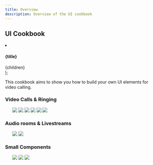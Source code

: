 ```yaml
---
title: Overview
description: Overview of the UI cookbook
---
```


## UI Cookbook

  <li
    style={{
      backgroundColor: '#d3d3d3',
      borderRadius: '2px',
      color: '#d3d3d3',
      width: '250px',
      height: '200px',
      float: 'left',
      padding: '0.5rem',
      'list-style-type': 'none',
    }}>
    <h4>{title}</h4>
    {children}
  </li>
);


This cookbook aims to show you how to build your own UI elements for video calling.

### Video Calls & Ringing

<div>
    <ol style={{display: 'inline-block'}}>
        <CookbookCard title="Replacing Call Controls">
            <img src={require('../assets/replacing-call-controls.png').default} />
        </CookbookCard>
        <CookbookCard title="Custom label &amp; indicators">
            <img src={require('../assets/removing-label-and-indicators.png').default} />
        </CookbookCard>
        <CookbookCard title="Custom Video Layout">
            <img src={require('../assets/custom-video-layout.png').default} />
        </CookbookCard>
        <CookbookCard title="Incoming Call">
            <img src={require('../assets/incoming-call.png').default} />
        </CookbookCard>
        <CookbookCard title="Lobby/Preview">
            <img src={require('../assets/lobby-preview.png').default} />
        </CookbookCard>
        <CookbookCard title="No-video fallback">
            <img src={require('../assets/no-video-fallback-avatar.png').default} />
        </CookbookCard>
    </ol>
</div>

### Audio rooms & Livestreams

<div>
    <ol style={{display: 'inline-block'}}>
        <CookbookCard title="Permission Requests">
            <img src={require('../assets/permission-requests.png').default} />
        </CookbookCard>
        <CookbookCard title="Audio volume Indicator">
            <img src={require('../assets/audio-volume-indicator.png').default} />
        </CookbookCard>
    </ol>
</div>



### Small Components

<div>
    <ol style={{display: 'inline-block'}}>
        <CookbookCard title="Network Quality Indicator">
            <img src={require('../assets/network-quality.png').default} />
        </CookbookCard>
        <CookbookCard title="Speaking While Muted">
            <img src={require('../assets/speaking-while-muted.png').default} />
        </CookbookCard>
        <CookbookCard title="Connection Unstable">
            <img src={require('../assets/connection-unstable.png').default} />
        </CookbookCard>
    </ol>
</div>